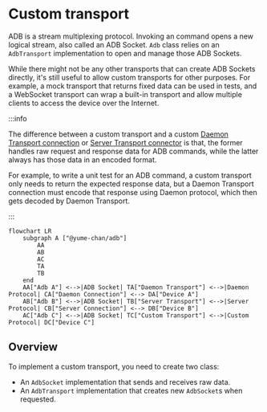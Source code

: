 # Custom transport

ADB is a stream multiplexing protocol. Invoking an command opens a new logical stream, also called an ADB Socket. `Adb` class relies on an `AdbTransport` implementation to open and manage those ADB Sockets.

While there might not be any other transports that can create ADB Sockets directly, it's still useful to allow custom transports for other purposes. For example, a mock transport that returns fixed data can be used in tests, and a WebSocket transport can wrap a built-in transport and allow multiple clients to access the device over the Internet.

:::info

The difference between a custom transport and a custom [Daemon Transport connection](../daemon/custom-connection.mdx) or [Server Transport connector](../server/client.mdx#create-connector) is that, the former handles raw request and response data for ADB commands, while the latter always has those data in an encoded format.

For example, to write a unit test for an ADB command, a custom transport only needs to return the expected response data, but a Daemon Transport connection must encode that response using Daemon protocol, which then gets decoded by Daemon Transport.

:::

```mermaid
flowchart LR
    subgraph A ["@yume-chan/adb"]
        AA
        AB
        AC
        TA
        TB
    end
    AA["Adb A"] <-->|ADB Socket| TA["Daemon Transport"] <-->|Daemon Protocol| CA["Daemon Connection"] <--> DA["Device A"]
    AB["Adb B"] <-->|ADB Socket| TB["Server Transport"] <-->|Server Protocol| CB["Server Connection"] <--> DB["Device B"]
    AC["Adb C"] <-->|ADB Socket| TC["Custom Transport"] <-->|Custom Protocol| DC["Device C"]
```

## Overview

To implement a custom transport, you need to create two class:

* An `AdbSocket` implementation that sends and receives raw data.
* An `AdbTransport` implementation that creates new `AdbSocket`s when requested.
